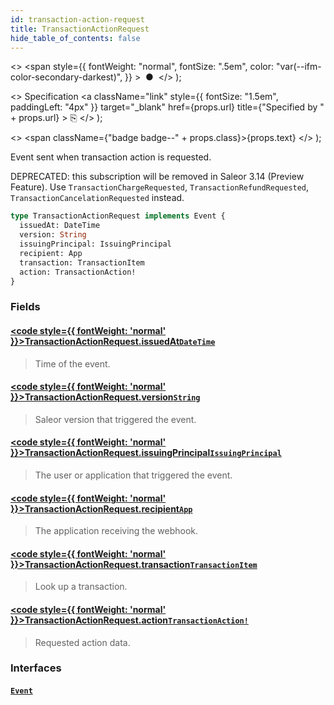 ```yaml
---
id: transaction-action-request
title: TransactionActionRequest
hide_table_of_contents: false
---
```


  <>
    <span
      style={{
        fontWeight: "normal",
        fontSize: ".5em",
        color: "var(--ifm-color-secondary-darkest)",
      }}
    >
      &nbsp;●&nbsp;
    </span>
  </>
);

  <>
    Specification
    <a
      className="link"
      style={{ fontSize: "1.5em", paddingLeft: "4px" }}
      target="\_blank"
      href={props.url}
      title={"Specified by " + props.url}
    >
      ⎘
    </a>
  </>
);

  <>
    <span className={"badge badge--" + props.class}>{props.text}</span>
  </>
);

Event sent when transaction action is requested.

<Badge text="Added in Saleor 3.4" class="secondary margin-bottom--sm" />

DEPRECATED: this subscription will be removed in Saleor 3.14 (Preview Feature). Use `TransactionChargeRequested`, `TransactionRefundRequested`, `TransactionCancelationRequested` instead.

```graphql
type TransactionActionRequest implements Event {
  issuedAt: DateTime
  version: String
  issuingPrincipal: IssuingPrincipal
  recipient: App
  transaction: TransactionItem
  action: TransactionAction!
}
```

### Fields

#### [<code style={{ fontWeight: 'normal' }}>TransactionActionRequest.<b>issuedAt</b></code>](#)<Bullet />[`DateTime`](../../../api-reference/miscellaneous/scalars/date-time) <Badge class="secondary" text="scalar"/>

> Time of the event.

#### [<code style={{ fontWeight: 'normal' }}>TransactionActionRequest.<b>version</b></code>](#)<Bullet />[`String`](../../../api-reference/miscellaneous/scalars/string) <Badge class="secondary" text="scalar"/>

> Saleor version that triggered the event.

#### [<code style={{ fontWeight: 'normal' }}>TransactionActionRequest.<b>issuingPrincipal</b></code>](#)<Bullet />[`IssuingPrincipal`](../../../api-reference/miscellaneous/unions/issuing-principal) <Badge class="secondary" text="union"/>

> The user or application that triggered the event.

#### [<code style={{ fontWeight: 'normal' }}>TransactionActionRequest.<b>recipient</b></code>](#)<Bullet />[`App`](../../../api-reference/apps/objects/app) <Badge class="secondary" text="object"/>

> The application receiving the webhook.

#### [<code style={{ fontWeight: 'normal' }}>TransactionActionRequest.<b>transaction</b></code>](#)<Bullet />[`TransactionItem`](../../../api-reference/payments/objects/transaction-item) <Badge class="secondary" text="object"/>

> Look up a transaction.

#### [<code style={{ fontWeight: 'normal' }}>TransactionActionRequest.<b>action</b></code>](#)<Bullet />[`TransactionAction!`](../../../api-reference/miscellaneous/objects/transaction-action) <Badge class="secondary" text="non-null"/> <Badge class="secondary" text="object"/>

> Requested action data.

### Interfaces

#### [`Event`](../../../api-reference/miscellaneous/interfaces/event) <Badge class="secondary" text="interface"/>

>
